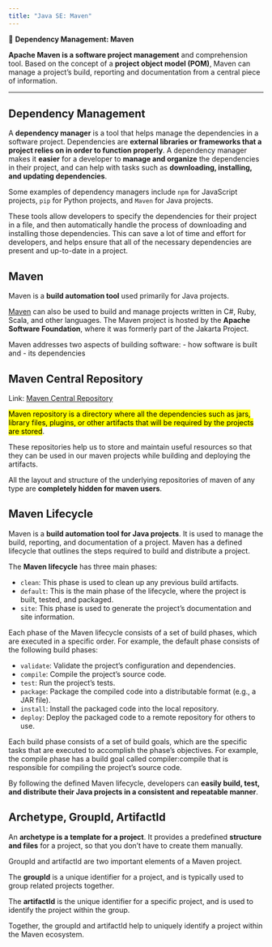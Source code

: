 ```yaml
---
title: "Java SE: Maven"
---
```


::: {.summary}

📘 **Dependency Management: Maven**

**Apache Maven is a software project management** and comprehension tool. Based on the concept of a **project object model (POM)**, Maven can manage a project's build, reporting and documentation from a central piece of information.
:::

---

## Dependency Management

A **dependency manager** is a tool that helps manage the dependencies in a software project. Dependencies are **external libraries or frameworks that a project relies on in order to function properly**. A dependency manager makes it **easier** for a developer to **manage and organize** the dependencies in their project, and can help with tasks such as **downloading, installing, and updating dependencies**.

Some examples of dependency managers include `npm` for JavaScript projects, `pip` for Python projects, and `Maven` for Java projects.

These tools allow developers to specify the dependencies for their project in a file, and then automatically handle the process of downloading and installing those dependencies. This can save a lot of time and effort for developers, and helps ensure that all of the necessary dependencies are present and up-to-date in a project.


## Maven

Maven is a **build automation tool** used primarily for Java projects.

[Maven](https://maven.apache.org/) can also be used to build and manage projects written in C#, Ruby, Scala, and other languages. The Maven project is hosted by the **Apache Software Foundation**, where it was formerly part of the Jakarta Project.

Maven addresses two aspects of building software:
- how software is built and
- its dependencies

## Maven Central Repository

Link: [Maven Central Repository](https://mvnrepository.com/)

<mark>Maven repository is a directory where all the dependencies such as jars, library files, plugins, or other artifacts that will be required by the projects are stored</mark>.

These repositories help us to store and maintain useful resources so that they can be used in our maven projects while building and deploying the artifacts.

All the layout and structure of the underlying repositories of maven of any type are **completely hidden for maven users**.

## Maven Lifecycle

Maven is a **build automation tool for Java projects**. It is used to manage the build, reporting, and documentation of a project. Maven has a defined lifecycle that outlines the steps required to build and distribute a project.

The **Maven lifecycle** has three main phases:

- `clean`: This phase is used to clean up any previous build artifacts.
- `default`: This is the main phase of the lifecycle, where the project is built, tested, and packaged.
- `site`: This phase is used to generate the project's documentation and site information.

Each phase of the Maven lifecycle consists of a set of build phases, which are executed in a specific order. For example, the default phase consists of the following build phases:

- `validate`: Validate the project's configuration and dependencies.
- `compile`: Compile the project's source code.
- `test`: Run the project's tests.
- `package`: Package the compiled code into a distributable format (e.g., a JAR file).
- `install`: Install the packaged code into the local repository.
- `deploy`: Deploy the packaged code to a remote repository for others to use.

Each build phase consists of a set of build goals, which are the specific tasks that are executed to accomplish the phase's objectives. For example, the compile phase has a build goal called compiler:compile that is responsible for compiling the project's source code.

By following the defined Maven lifecycle, developers can **easily build, test, and distribute their Java projects in a consistent and repeatable manner**.

## Archetype, GroupId, ArtifactId

An **archetype is a template for a project**. It provides a predefined **structure and files** for a project, so that you don't have to create them manually.

GroupId and artifactId are two important elements of a Maven project. 

The **groupId** is a unique identifier for a project, and is typically used to group related projects together.

The **artifactId** is the unique identifier for a specific project, and is used to identify the project within the group.

Together, the groupId and artifactId help to uniquely identify a project within the Maven ecosystem.